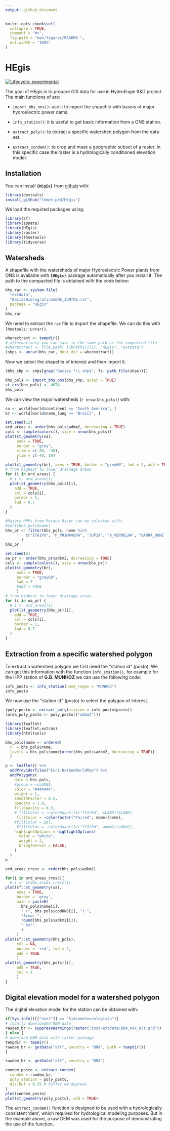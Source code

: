 ```yaml
---
output: github_document
---
```


<!-- README.md is generated from README.Rmd. Please edit that file -->

```r
knitr::opts_chunk$set(
  collapse = TRUE,
  comment = "#>",
  fig.path = "man/figures/README-",
  out.width = "100%"
)
```

# HEgis

<!-- badges: start -->
[![Lifecycle: experimental](https://img.shields.io/badge/lifecycle-experimental-orange.svg)](https://www.tidyverse.org/lifecycle/#experimental)
<!-- [![Codecov test coverage](https://codecov.io/gh/lhmet-ped/HEgis/branch/master/graph/badge.svg)](https://codecov.io/gh/lhmet-ped/HEgis?branch=master) -->
<!-- badges: end -->

The goal of HEgis is to prepare GIS data for use in HydroEngie R&D project. The
main functions of are:

- `import_bhs_ons()`: use it to import the shapefile with basins of major 
hydroelectric power dams.

- `info_station()`: it is useful to get basic information from a ONS station.

- `extract_poly()`: to extract a specific watershed polygon from the data set.

- `extract_condem()`: to crop and mask a geographic subset of a raster. In this specific case the raster is a hydrologically conditioned elevation model.


## Installation

<!-- https://stackoverflow.com/questions/44382368/rgdal-installation-difficulty-on-ubuntu-16-04-lts -->

You can install **`{HEgis}`** from [github](https://github.com/lhmet-ped/HEgis) with:

``` r
library(devtools)
install_github("lhmet-ped/HEgis")
```

<!-- BEFORE RUN (RE)INSTALL THE PACKAGE -->

We load the required packages using:

```r
library(sf)
library(spData)
library(HEgis)
library(raster)
library(lhmetools)
library(tidyverse)
```


## Watersheds

A shapefile with the watersheds of major Hydroelectric Power plants from ONS is 
available with **`{HEgis}`** package automatically after you install it. The path 
to the compacted file is obtained with the code below:

```r
bhs_rar <- system.file(
  "extdata",
  "BaciasHidrograficasONS_JUNTOS.rar",
  package = "HEgis"
)
bhs_rar
```

We need to extract the `rar` file to import the shapefile. We can do this with `lhmetools::unrar()`.

```r
wherextract <- tempdir() 
# alternatively you can save in the same path as the compacted file
#wherextract <- file.path(.libPaths()[1], "HEgis", "extdata")
(shps <- unrar(bhs_rar, dest_dir = wherextract))
```

Now we select the shapefile of interest and then import it.

```r
(bhs_shp <- shps[grep("Bacias.*\\.shp$", fs::path_file(shps))])
```


```r
bhs_pols <- import_bhs_ons(bhs_shp, quiet = TRUE)
st_crs(bhs_pols) <- 4674
bhs_pols
```

We can view the major watersheds (`r nrow(bhs_pols)`) with:

```r
sa <- world[world$continent == "South America", ]
br <- world[world$name_long == "Brazil", ]

set.seed(12)
ord_areas <- order(bhs_pols$adkm2, decreasing = TRUE)
cols <- sample(colors(), size = nrow(bhs_pols))
plot(st_geometry(sa), 
     axes = TRUE,
     border = "grey", 
     xlim = c(-80, -30),
     ylim = c(-40, 10)
     )
plot(st_geometry(br), axes = TRUE, border = "grey60", lwd = 2, add = TRUE)
# from highest to lower drainage areas
for (i in ord_areas) {
  # i <- ord_areas[1]
  plot(st_geometry(bhs_pols)[i],
    add = TRUE,
    col = cols[i],
    border = 1,
    lwd = 0.7
  )
}

```



```r
#Majors HPPs from Paraná River can be selected with:
#sort(bhs_pols$nome)
bhs_pr <- filter(bhs_pols, nome %in% 
         c("ITAIPU", "P_PRIMAVERA", "JUPIA", "A_VERMELHA", "BARRA_BONITA", "FURNAS")
       )
bhs_pr
```


```r
set.seed(6)
oa_pr <- order(bhs_pr$adkm2, decreasing = TRUE)
cols <- sample(colors(), size = nrow(bhs_pr))
plot(st_geometry(br), 
     axes = TRUE, 
     border = "grey60", 
     lwd = 2
     #add = TRUE
     )
# from highest to lower drainage areas
for (i in oa_pr) {
  # i <- ord_areas[1]
  plot(st_geometry(bhs_pr)[i],
    add = TRUE,
    col = cols[i],
    border = 1,
    lwd = 0.7
  )
}
```

## Extraction from a specific watershed polygon

To extract a watershed polygon we first need the \"station id\" (posto). We can get this information with the function `info_station()`, for example for the HPP station of **G.B. MUNHOZ** we can use the following code:

```r
info_posto <- info_station(name_regex = "MUNHOZ")
info_posto
```
We now use the \"station id\" (posto) to select the polygon of interest.

```r
(poly_posto <- extract_poly(station = info_posto$posto))
(area_poly_posto <- poly_posto[["adkm2"]])
```



```r
library(leaflet)
library(leaflet.extras)
library(htmltools)

bhs_pols$nome <- ordered(
  x  = bhs_pols$nome, 
  levels = bhs_pols$nome[order(bhs_pols$adkm2, decreasing = TRUE)]
  )

p <- leaflet() %>%
  addProviderTiles("Esri.NatGeoWorldMap") %>%
  addPolygons(
    data = bhs_pols,
    #group = ~codONS,
    color = "#444444",
    weight = 1,
    smoothFactor = 0.5,
    opacity = 1.0,
    fillOpacity = 0.5,
    # fillColor = ~colorQuantile("YlOrRd", ALAND)(ALAND),
     fillColor = ~colorFactor("Paired", nome)(nome),
    #fillColor = pal,
     #fillColor = ~colorQuantile("YlOrRd", adkm2)(adkm2),
    highlightOptions = highlightOptions(
      color = "white",
      weight = 2,
      bringToFront = FALSE, 
    )
  )
p
```







```r
ord_areas_cresc <- order(bhs_pols$adkm2)

for(i in ord_areas_cresc){
  # i <- ordem_areas_cresc[1]
plot(sf::st_geometry(sa),
     axes = TRUE,
     border = 'grey', 
     main = paste0(
       bhs_pols$nome[i], 
       " (", bhs_pols$codONS[i], ") ",
       "Área: ",
       round(bhs_pols$adkm2[i]), 
       " km²"
       )
     )
plot(sf::st_geometry(bhs_pols),
     col = NA, 
     border = 'red', lwd = 2,
     add = TRUE
     )
plot(st_geometry(bhs_pols)[i], 
     add = TRUE, 
     col = 1
     )  
}
```

## Digital elevation model for a watershed polygon

The digital elevation model for the station can be obtained with:


```r
if(Sys.info()[["user"]] == "hidrometeorologista"){
# locally downloaded DEM data 
rawdem_br <- suppressWarnings(raster("inst/extdata/BRA_msk_alt.grd"))
} else {
# download DEM data with raster package
tempdir <- tmpDir()
rawdem_br <- getData("alt", country = "BRA", path = tempdir())
}
```

```r
rawdem_br <- getData("alt", country = "BRA")
```

```r
condem_posto <- extract_condem(
  condem = rawdem_br,
  poly_station = poly_posto,
  dis.buf = 0.25 # buffer em degrees
)
plot(condem_posto)
plot(st_geometry(poly_posto), add = TRUE)
```

The `extract_condem()` function is designed to be used with a hydrologically consistent 'dem', which required for hydrological modeling purposes. But in the example above, a raw DEM was used for the purpose of demonstrating the use of the function. 


